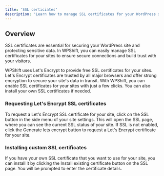 ```yaml
---
title: 'SSL certiciates'
description: 'Learn how to manage SSL certificates for your WordPress sites in WPShift.'
---
```


## Overview
SSL certificates are essential for securing your WordPress site and protecting sensitive data. In WPShift, you can easily manage SSL certificates for your sites to ensure secure connections and build trust with your visitors.

WPShift uses Let's Encrypt to provide free SSL certificates for your sites. Let's Encrypt certificates are trusted by all major browsers and offer strong encryption to secure your site's data in transit. With WPShift, you can enable SSL certificates for your sites with just a few clicks. You can also install your own SSL certificates if needed.

### Requesting Let's Encrypt SSL certificates
To request a Let's Encrypt SSL certificate for your site, click on the SSL button in the side menu of your site settings. This will open the SSL page, where you can see the current SSL status of your site. If SSL is not enabled, click the Generate lets encrypt button to request a Let's Encrypt certificate for your site.

### Installing custom SSL certificates
If you have your own SSL certificate that you want to use for your site, you can install it by clicking the Install existing certificate button on the SSL page. You will be prompted to enter the certificate details.
